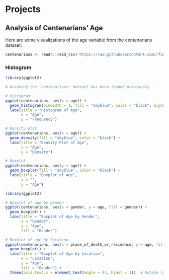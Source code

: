 # Projects

## Analysis of Centenarians' Age

Here are some visualizations of the age variable from the centenarians dataset:
```r

centenarians <- readr::read_csv('https://raw.githubusercontent.com/rfordatascience/tidytuesday/master/data/2023/2023-05-30/centenarians.csv')

```
### Histogram

```r
library(ggplot2)

# Assuming the 'centenarians' dataset has been loaded previously

# Histogram
ggplot(centenarians, aes(x = age)) +
  geom_histogram(binwidth = 1, fill = "skyblue", color = "black", alpha = 0.7) +
  labs(title = "Histogram of Age",
       x = "Age",
       y = "Frequency")

# Density plot
ggplot(centenarians, aes(x = age)) +
  geom_density(fill = "skyblue", color = "black") +
  labs(title = "Density Plot of Age",
       x = "Age",
       y = "Density")

# Boxplot
ggplot(centenarians, aes(y = age)) +
  geom_boxplot(fill = "skyblue", color = "black") +
  labs(title = "Boxplot of Age",
       x = "",
       y = "Age")
```

```r

library(ggplot2)

# Boxplot of age by gender
ggplot(centenarians, aes(x = gender, y = age, fill = gender)) +
  geom_boxplot() +
  labs(title = "Boxplot of Age by Gender",
       x = "Gender",
       y = "Age",
       fill = "Gender")

# Boxplot of age by location
ggplot(centenarians, aes(x = place_of_death_or_residence, y = age, fill = gender)) +
  geom_boxplot() +
  labs(title = "Boxplot of Age by Location",
       x = "Location",
       y = "Age",
       fill = "Gender") +
  theme(axis.text.x = element_text(angle = 45, hjust = 1))  # Rotate labels by 45 degrees

```

